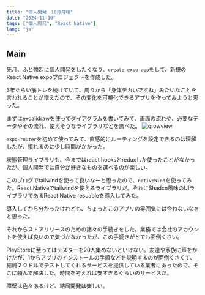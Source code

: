 ```yaml
---
title: "個人開発　10月月報"
date: "2024-11-10"
tags: ["個人開発", "React Native"]
lang: "ja"
---
```


## Main

先月、ふと強烈に個人開発をしたくなり、`create expo-app`をして、新規のReact Native expoプロジェクトを作成した。

3年ぐらい筋トレを続けていて、周りから「身体デカいですね」みたいなことを言われることが増えたので、その変化を可視化できるアプリを作ってみようと思った。

まずはexcalidrawを使ってダイアグラムを書いてみて、画面の流れや、必要なデータやその流れ、使えそうなライブラリなどを調べた。
![growview](./growview_diagram.png)

`expo-router`を初めて使ってみて、直感的にルーティングを設定できるのは理解したが、慣れるのに少し時間がかかった。

状態管理ライブラリも、今まではreact hooksとreduxしか使ったことがなかったが、個人開発では自分が好きなものを選べるのが楽しい。

このブログでtailwindを使って良いなーと思ったので、`nativeWind`を使ってみた。React Nativeでtailwindを使えるライブラリだ。それにShadcn風味のUIライブラリであるReact Native resuableを導入してみた。

導入してから分かったけれども、ちょっとこのアプリの雰囲気には合わないなぁと思った。

それからストアリリースのための諸々の手続きをした。業務では会社のアカウントを使えば良いので気づかなかったが、この手続きがとても面倒くさい。

PlayStoreに至ってはテスターを20人集めないといけない。友達や家族に声をかけたが、1からアプリのインストールの手順などを説明するのが面倒くさくて、結局２０ドルでテストしてくれるサービスを提供している業者にあったので、そこに頼んで解決した。時間を考えれば安すぎるぐらいのサービスだ。

障壁は色々あるけど、結局開発は楽しい。
